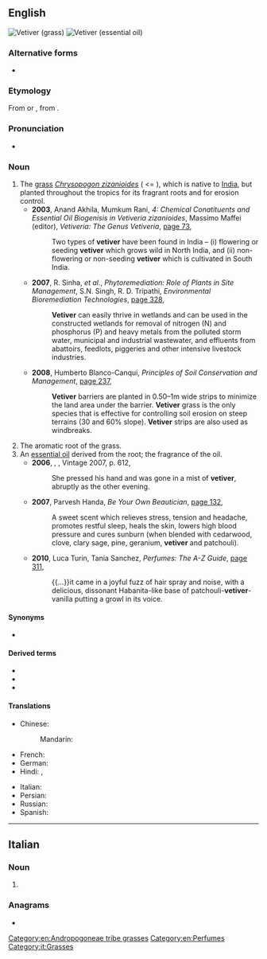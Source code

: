 {{also|vétiver}}
==English==
[[File:Ethiopia 2008 vetiver grass.jpg|right|thumb|Vetiver (grass)]]
[[File:VetiverEssentialOil.png|right|thumb|Vetiver (essential oil)]]
{{wikipedia|Chrysopogon zizanioides}}

===Alternative forms===
* {{alter|en|vetyver|vetivert||the essential oil}}

===Etymology===
From {{bor|en|fr|vétyver}} {{q|older spelling}} or {{m|fr|vétiver}}, from {{der|en|ta|வெட்டிவேர்}}.

===Pronunciation===
* {{IPA|en|/ˈvɛtɪvə/}}

===Noun===
{{en-noun|~}}

# The [[grass]] ''[[Chrysopogon zizanioides]]'' ( <= {{taxlink|Vetiveria zizanioides|species|noshow=1}}), which is native to [[India]], but planted throughout the tropics for its fragrant roots and for erosion control.
#* '''2003''', Anand Akhila, Mumkum Rani, ''4: Chemical Conatituents and Essential Oil Biogenisis in Vetiveria zizanioides'', Massimo Maffei (editor), ''Vetiveria: The Genus Vetiveria'', [http://books.google.com.au/books?id=SMXV-FFQlpcC&pg=PA73&dq=%22vetiver%22%7C%22vetivers%22&hl=en&sa=X&ei=jZ-FU6z9KcvNlAWxoID4Bg&redir_esc=y#v=onepage&q=%22vetiver%22%7C%22vetivers%22&f=false page 73],
#*: Two types of '''vetiver''' have been found in India – (i) flowering or seeding '''vetiver''' which grows wild in North India, and (ii) non-flowering or non-seeding '''vetiver''' which is cultivated in South India.
#* '''2007''', R. Sinha, ''et al.'', ''Phytoremediation: Role of Plants in Site Management'', S.N. Singh, R. D. Tripathi, ''Environmental Bioremediation Technologies'', [http://books.google.com.au/books?id=DY66MkyLriEC&pg=PA328&dq=%22vetiver%22%7C%22vetivers%22&hl=en&sa=X&ei=jZ-FU6z9KcvNlAWxoID4Bg&redir_esc=y#v=onepage&q=%22vetiver%22%7C%22vetivers%22&f=false page 328],
#*: '''Vetiver''' can easily thrive in wetlands and can be used in the constructed wetlands for removal of nitrogen (N) and phosphorus (P) and heavy metals from the polluted storm water, municipal and industrial wastewater, and effluents from abattoirs, feedlots, piggeries and other intensive livestock industries.
#* '''2008''', Humberto Blanco-Canqui, ''Principles of Soil Conservation and Management'', [http://books.google.com.au/books?id=Wj3690PbDY0C&pg=PA237&dq=%22vetiver%22%7C%22vetivers%22&hl=en&sa=X&ei=jZ-FU6z9KcvNlAWxoID4Bg&redir_esc=y#v=onepage&q=%22vetiver%22%7C%22vetivers%22&f=false page 237],
#*: '''Vetiver''' barriers are planted in 0.50–1m wide strips to minimize the land area under the barrier. '''Vetiver''' grass is the only species that is effective for controlling soil erosion on steep terrains (30 and 60% slope). '''Vetiver''' strips are also used as windbreaks.
# The aromatic root of the grass.
# An [[essential oil]] derived from the root; the fragrance of the oil.
#* '''2006''', {{w|Thomas Pynchon}}, ''{{w|Against the Day}}'', Vintage 2007, p. 612,
#*: She pressed his hand and was gone in a mist of '''vetiver''', abruptly as the other evening.
#* '''2007''', Parvesh Handa, ''Be Your Own Beautician'', [http://books.google.com.au/books?id=7lvEN6lzSRMC&pg=PA132&dq=%22vetiver%22%7C%22vetivers%22&hl=en&sa=X&ei=jZ-FU6z9KcvNlAWxoID4Bg&redir_esc=y#v=onepage&q=%22vetiver%22%7C%22vetivers%22&f=false page 132],
#*: A sweet scent which relieves stress, tension and headache, promotes restful sleep, heals the skin, lowers high blood pressure and cures sunburn (when blended with cedarwood, clove, clary sage, pine, geranium, '''vetiver''' and patchouli).
#* '''2010''', Luca Turin, Tania Sanchez, ''Perfumes: The A-Z Guide'', [http://books.google.com.au/books?id=8a-Q0uZU9o8C&pg=PA311&dq=%22vetiver%22%7C%22vetivers%22&hl=en&sa=X&ei=isuFU7X0LsewkgWu8YGwCA&redir_esc=y#v=onepage&q=%22vetiver%22%7C%22vetivers%22&f=false page 311],
#*: {{...}}it came in a joyful fuzz of hair spray and noise, with a delicious, dissonant Habanita-like base of patchouli-'''vetiver'''-vanilla putting a growl in its voice.

====Synonyms====
* {{l|en|cuscus}}

====Derived terms====
* {{l|en|vetivene}}
* {{l|en|vetiverol}}
* {{l|en|vetivone}}

====Translations====
{{trans-top|aromatic root}}
* Chinese:
*: Mandarin: {{t+|cmn|香根草|tr=Xiāng gēn cǎo}}
* French: {{t+|fr|vétiver}}
* German: {{t|de|Vetiver|n}}
* Hindi: {{t+|hi|खस}}, {{t+|hi|खसखस}}
{{trans-mid}}
* Italian: {{t|it|vetiver|m}}
* Persian: {{t|fa|وتیور|tr=vetiver}}
* Russian: {{t|ru|ветивер}}
* Spanish: {{t|es|vetiver|m}}
{{trans-bottom}}

[[Category:en:Andropogoneae tribe grasses]]
[[Category:en:Perfumes]]

----

==Italian==

===Noun===
{{it-noun|m|-}}

# {{l|en|vetiver}}

===Anagrams===
* {{anagrams|it|vertevi|vivrete}}

[[Category:it:Grasses]]